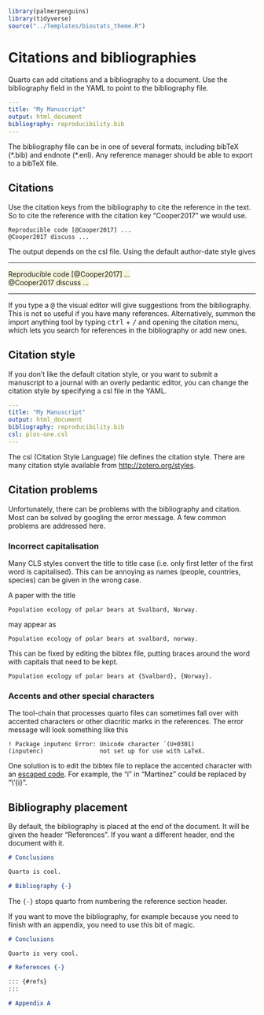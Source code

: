 ```r
library(palmerpenguins)
library(tidyverse)
source("../Templates/biostats_theme.R")
```

# Citations and bibliographies

Quarto can add citations and a bibliography to a document. Use the bibliography field in the YAML to point to the bibliography file.

``` yaml
---
title: "My Manuscript"
output: html_document
bibliography: reproducibility.bib
---
```

The bibliography file can be in one of several formats, including bibTeX (\*.bib) and endnote (\*.enl). Any reference manager should be able to export to a bibTeX file.

## Citations

Use the citation keys from the bibliography to cite the reference in the text. So to cite the reference with the citation key "Cooper2017" we would use.

    Reproducible code [@Cooper2017] ...
    @Cooper2017 discuss ...

The output depends on the csl file. Using the default author-date style gives

<hr>

[Reproducible code [@Cooper2017] ...\
@Cooper2017 discuss ...\
]{style="background-color: Beige;"}

<hr>

If you type a <kbd>\@</kbd> the visual editor will give suggestions from the bibliography. This is not so useful if you have many references. Alternatively, summon the import anything tool by typing <kbd>ctrl</kbd> + <kbd>/</kbd> and opening the citation menu, which lets you search for references in the bibliography or add new ones.

## Citation style

If you don't like the default citation style, or you want to submit a manuscript to a journal with an overly pedantic editor, you can change the citation style by specifying a csl file in the YAML.

``` yaml
---
title: "My Manuscript"
output: html_document
bibliography: reproducibility.bib
csl: plos-one.csl
---
```

The csl (Citation Style Language) file defines the citation style. There are many citation style available from <http://zotero.org/styles>.

## Citation problems

Unfortunately, there can be problems with the bibliography and citation. Most can be solved by googling the error message. A few common problems are addressed here.

### Incorrect capitalisation

Many CLS styles convert the title to title case (i.e. only first letter of the first word is capitalised). This can be annoying as names (people, countries, species) can be given in the wrong case.

A paper with the title

`Population ecology of polar bears at Svalbard, Norway.`

may appear as

`Population ecology of polar bears at svalbard, norway.`

This can be fixed by editing the bibtex file, putting braces around the word with capitals that need to be kept.

`Population ecology of polar bears at {Svalbard}, {Norway}.`

### Accents and other special characters

The tool-chain that processes quarto files can sometimes fall over with accented characters or other diacritic marks in the references. The error message will look something like this

    ! Package inputenc Error: Unicode character ́ (U+0301)
    (inputenc)                not set up for use with LaTeX.

One solution is to edit the bibtex file to replace the accented character with an [escaped code](https://en.wikibooks.org/wiki/LaTeX/Special_Characters#Escaped_codes). For example, the "í" in "Martínez" could be replaced by "\\'{i}".

## Bibliography placement

By default, the bibliography is placed at the end of the document. It will be given the header "References". If you want a different header, end the document with it.

``` markdown
# Conclusions

Quarto is cool.

# Bibliography {-}
```

The `{-}` stops quarto from numbering the reference section header.

If you want to move the bibliography, for example because you need to finish with an appendix, you need to use this bit of magic.

``` markdown
# Conclusions

Quarto is very cool.

# References {-}

::: {#refs}
:::

# Appendix A
```

